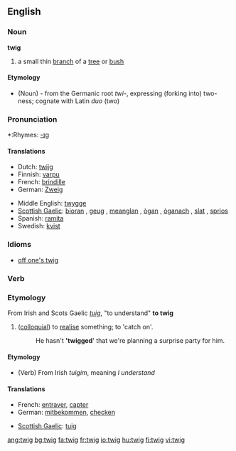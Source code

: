 ==English==

===Noun===
'''twig'''

# a small thin [[branch]] of a [[tree]] or [[bush]]

====Etymology====
* (Noun) - from the Germanic root ''twi-'', expressing (forking into) two-ness; cognate with Latin ''duo'' (two)

===Pronunciation===
*:Rhymes: [[Rhymes:English:-ɪɡ|-ɪɡ]]

{{rfc-level|Translations at L4+ not in L3 POS section}}

====Translations====
{{top}}
*Dutch: [[twijg]]
*Finnish: [[varpu]]
*French: [[brindille]] {{f}}
*German: [[Zweig]] {{m}}
{{mid}}
*Middle English: [[twygge]]
*[[Scottish Gaelic]]: [[bioran]] {{m}}, [[geug]] {{f}}, [[meanglan]] {{m}}, [[ògan]] {{m}}, [[òganach]] {{m}}, [[slat#Scottish Gaelic|slat]] {{m}}, [[sprios]] {{m}}
*Spanish: [[ramita]] {{f}}
*Swedish: [[kvist]] {{c}}
{{bottom}}

===Idioms===
*[[off one's twig]]

===Verb===

===Etymology===
From Irish and Scots Gaelic ''[[tuig]]'', "to understand"
'''to twig'''
# ([[colloquial]]) to [[realise]] something; to 'catch on'.
#:He hasn't ''''twigged'''' that we're planning a surprise party for him.

====Etymology====
* (Verb) From Irish ''tuigim'', meaning ''I understand''

====Translations====
{{top}}
*French: [[entraver]], [[capter]]
*German: [[mitbekommen]], [[checken]]
{{mid}}
*[[Scottish Gaelic]]: [[tuig]]
{{bottom}}

[[ang:twig]]
[[bg:twig]]
[[fa:twig]]
[[fr:twig]]
[[io:twig]]
[[hu:twig]]
[[fi:twig]]
[[vi:twig]]